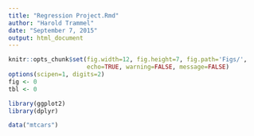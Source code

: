 ```yaml
---
title: "Regression Project.Rmd"
author: "Harold Trammel"
date: "September 7, 2015"
output: html_document
---
```

```r
knitr::opts_chunk$set(fig.width=12, fig.height=7, fig.path='Figs/',
                      echo=TRUE, warning=FALSE, message=FALSE)
options(scipen=1, digits=2)
fig <- 0
tbl <- 0

library(ggplot2)
library(dplyr)

data("mtcars")

```
